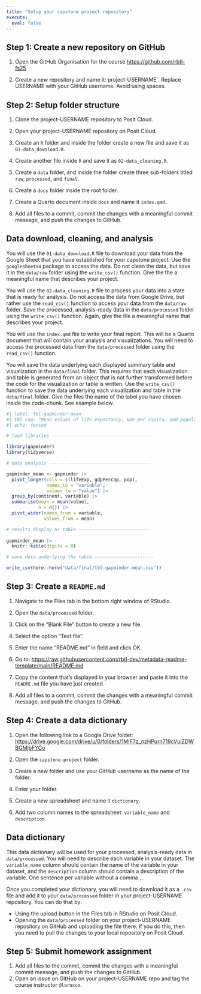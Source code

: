 ```yaml
---
title: "Setup your capstone project repository"
execute:
  eval: false
---
```


## Step 1: Create a new repository on GitHub

1. Open the GitHub Organisation for the course <https://github.com/rbtl-fs25>

2. Create a new repository and name it: project-USERNAME`. [Replace USERNAME with your GitHub username]{.highlight-yellow}. Avoid using spaces.

## Step 2: Setup folder structure

1. Clone the project-USERNAME repository to Posit Cloud.

2. Open your project-USERNAME repository on Posit Cloud.

3. Create an `R` folder and inside the folder create a new file and save it as `01-data_download.R`.

4. Create another file inside `R` and save it as `02-data_cleaning.R`.

5. Create a `data` folder, and inside the folder create three sub-folders titled `raw`, `processed`, and `final`.

6. Create a `docs` folder inside the root folder.

7. Create a Quarto document inside `docs` and name it `index.qmd`.

8. Add all files to a commit, commit the changes with a meaningful commit message, and push the changes to GitHub.

::: {.callout-note}
## Data download, cleaning, and analysis

You will use the `01-data_download.R` file to download your data from the Google Sheet that you have established for your capstone project. Use the `googlesheets4` package to access the data. Do not clean the data, but save it in the `data/raw` folder using the `write_csv()` function. Give the the a meaningful name that describes your project.

You will use the `02-data_cleaning.R` file to process your data into a state that is ready for analysis. Do not access the data from Google Drive, but rather use the `read_csv()` function to access your data from the `data/raw` folder. Save the processed, analysis-ready data in the `data/processed` folder using the `write_csv()` function. Again, give the file a meaningful name that describes your project.

You will use the `index.qmd` file to write your final report. This will be a Quarto document that will contain your analysis and visualizations. You will need to access the processed data from the `data/processed` folder using the `read_csv()` function. 

You will save the data underlying each displayed summary table and visualization in the `data/final` folder. This requires that each visualization and table is generated from an object that is not further transformed before the code for the visualization or table is written. Use the `write_csv()` function to save the data underlying each visualization and table in the `data/final` folder. Give the files the name of the label you have chosen inside the code-chunk. See example below.

:::

```r
#| label: tbl-gapminder-mean
#| tbl-cap: "Mean values of life expectancy, GDP per capita, and population by continent"
#| echo: fenced

# load libraries -------------------------------------

library(gapminder)
library(tidyverse)

# data analysis --------------------------------------

gapminder_mean <- gapminder |> 
  pivot_longer(cols = c(lifeExp, gdpPercap, pop), 
               names_to = "variable",
               values_to = "value") |> 
  group_by(continent, variable) |> 
  summarise(mean = mean(value),
            n = n()) |> 
  pivot_wider(names_from = variable, 
              values_from = mean) 

# results display as table ---------------------------
  
gapminder_mean |> 
  knitr::kable(digits = 0)

# save data underlying the table ----------------------

write_csv(here::here("data/final/tbl-gapminder-mean.csv"))

```

## Step 3: Create a `README.md` 

1. Navigate to the Files tab in the bottom right window of RStudio.

2. Open the `data/processed` folder.

3. Click on the "Blank File" button to create a new file.

4. Select the option "Text file".

5. Enter the name "README.md" in field and click OK.

6. Go to: <https://raw.githubusercontent.com/rbtl-dev/metadata-readme-template/main/README.md>

7. Copy the content that's displayed in your browser and paste it into the `README.md` file you have just created.

8. Add all files to a commit, commit the changes with a meaningful commit message, and push the changes to GitHub.


## Step 4: Create a data dictionary

1. Open the following link to a Google Drive folder: <https://drive.google.com/drive/u/0/folders/1MIF7z_nzHPurn719cVulZDWBGMjbFYCo>

2. Open the `capstone-project` folder.

3. Create a new folder and use your GitHub username as the name of the folder.

4. Enter your folder.

5. Create a new spreadsheet and name it `dictionary`.

6. Add two column names to the spreadsheet: `variable_name` and `description`.

::: {.callout-note}
## Data dictionary
This data dictionary will be used for your processed, analysis-ready data in `data/processed`. You will need to describe each variable in your dataset. The `variable_name` column should contain the name of the variable in your dataset, and the `description` column should contain a description of the variable. One sentence per variable without a comma `,`. 

Once you completed your dictionary, you will need to download it as a `.csv` file and add it to your `data/processed` folder in your project-USERNAME repository. You can do that by:

- Using the upload button in the Files tab in RStudio on Posit Cloud.
- Opening the `data/processed` folder on your project-USERNAME repository on GitHub and uploading the file there. If you do this, then you need to pull the changes to your local repository on Posit Cloud.
:::

## Step 5: Submit homework assignment

1. Add all files to the commit, commit the changes with a meaningful commit message, and push the changes to GitHub.
2. Open an issue on GitHub on your project-USERNAME repo and tag the course instructor `@larnsce`.
